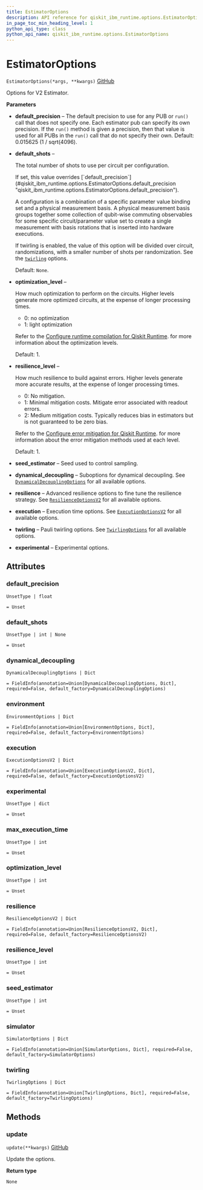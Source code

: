 ```yaml
---
title: EstimatorOptions
description: API reference for qiskit_ibm_runtime.options.EstimatorOptions
in_page_toc_min_heading_level: 1
python_api_type: class
python_api_name: qiskit_ibm_runtime.options.EstimatorOptions
---
```


# EstimatorOptions

<span id="qiskit_ibm_runtime.options.EstimatorOptions" />

`EstimatorOptions(*args, **kwargs)` [GitHub](https://github.com/Qiskit/qiskit-ibm-runtime/tree/stable/0.21/qiskit_ibm_runtime/options/estimator_options.py#L35-L125 "view source code")

Options for V2 Estimator.

**Parameters**

*   **default\_precision** – The default precision to use for any PUB or `run()` call that does not specify one. Each estimator pub can specify its own precision. If the `run()` method is given a precision, then that value is used for all PUBs in the `run()` call that do not specify their own. Default: 0.015625 (1 / sqrt(4096).

*   **default\_shots** –

    The total number of shots to use per circuit per configuration.

    <Admonition title="Note" type="note">
      If set, this value overrides [`default_precision`](#qiskit_ibm_runtime.options.EstimatorOptions.default_precision "qiskit_ibm_runtime.options.EstimatorOptions.default_precision").
    </Admonition>

    A configuration is a combination of a specific parameter value binding set and a physical measurement basis. A physical measurement basis groups together some collection of qubit-wise commuting observables for some specific circuit/parameter value set to create a single measurement with basis rotations that is inserted into hardware executions.

    If twirling is enabled, the value of this option will be divided over circuit, randomizations, with a smaller number of shots per randomization. See the [`twirling`](#qiskit_ibm_runtime.options.EstimatorOptions.twirling "qiskit_ibm_runtime.options.EstimatorOptions.twirling") options.

    Default: `None`.

*   **optimization\_level** –

    How much optimization to perform on the circuits. Higher levels generate more optimized circuits, at the expense of longer processing times.

    *   0: no optimization
    *   1: light optimization

    Refer to the [Configure runtime compilation for Qiskit Runtime](/run/configure-runtime-compilation). for more information about the optimization levels.

    Default: 1.

*   **resilience\_level** –

    How much resilience to build against errors. Higher levels generate more accurate results, at the expense of longer processing times.

    *   0: No mitigation.
    *   1: Minimal mitigation costs. Mitigate error associated with readout errors.
    *   2: Medium mitigation costs. Typically reduces bias in estimators but is not guaranteed to be zero bias.

    Refer to the [Configure error mitigation for Qiskit Runtime](/run/configure-error-mitigation). for more information about the error mitigation methods used at each level.

    Default: 1.

*   **seed\_estimator** – Seed used to control sampling.

*   **dynamical\_decoupling** – Suboptions for dynamical decoupling. See [`DynamicalDecouplingOptions`](qiskit_ibm_runtime.options.DynamicalDecouplingOptions "qiskit_ibm_runtime.options.DynamicalDecouplingOptions") for all available options.

*   **resilience** – Advanced resilience options to fine tune the resilience strategy. See [`ResilienceOptionsV2`](qiskit_ibm_runtime.options.ResilienceOptionsV2 "qiskit_ibm_runtime.options.ResilienceOptionsV2") for all available options.

*   **execution** – Execution time options. See [`ExecutionOptionsV2`](qiskit_ibm_runtime.options.ExecutionOptionsV2 "qiskit_ibm_runtime.options.ExecutionOptionsV2") for all available options.

*   **twirling** – Pauli twirling options. See [`TwirlingOptions`](qiskit_ibm_runtime.options.TwirlingOptions "qiskit_ibm_runtime.options.TwirlingOptions") for all available options.

*   **experimental** – Experimental options.

## Attributes

<span id="qiskit_ibm_runtime.options.EstimatorOptions.default_precision" />

### default\_precision

`UnsetType | float`

`= Unset`

<span id="qiskit_ibm_runtime.options.EstimatorOptions.default_shots" />

### default\_shots

`UnsetType | int | None`

`= Unset`

<span id="qiskit_ibm_runtime.options.EstimatorOptions.dynamical_decoupling" />

### dynamical\_decoupling

`DynamicalDecouplingOptions | Dict`

`= FieldInfo(annotation=Union[DynamicalDecouplingOptions, Dict], required=False, default_factory=DynamicalDecouplingOptions)`

<span id="qiskit_ibm_runtime.options.EstimatorOptions.environment" />

### environment

`EnvironmentOptions | Dict`

`= FieldInfo(annotation=Union[EnvironmentOptions, Dict], required=False, default_factory=EnvironmentOptions)`

<span id="qiskit_ibm_runtime.options.EstimatorOptions.execution" />

### execution

`ExecutionOptionsV2 | Dict`

`= FieldInfo(annotation=Union[ExecutionOptionsV2, Dict], required=False, default_factory=ExecutionOptionsV2)`

<span id="qiskit_ibm_runtime.options.EstimatorOptions.experimental" />

### experimental

`UnsetType | dict`

`= Unset`

<span id="qiskit_ibm_runtime.options.EstimatorOptions.max_execution_time" />

### max\_execution\_time

`UnsetType | int`

`= Unset`

<span id="qiskit_ibm_runtime.options.EstimatorOptions.optimization_level" />

### optimization\_level

`UnsetType | int`

`= Unset`

<span id="qiskit_ibm_runtime.options.EstimatorOptions.resilience" />

### resilience

`ResilienceOptionsV2 | Dict`

`= FieldInfo(annotation=Union[ResilienceOptionsV2, Dict], required=False, default_factory=ResilienceOptionsV2)`

<span id="qiskit_ibm_runtime.options.EstimatorOptions.resilience_level" />

### resilience\_level

`UnsetType | int`

`= Unset`

<span id="qiskit_ibm_runtime.options.EstimatorOptions.seed_estimator" />

### seed\_estimator

`UnsetType | int`

`= Unset`

<span id="qiskit_ibm_runtime.options.EstimatorOptions.simulator" />

### simulator

`SimulatorOptions | Dict`

`= FieldInfo(annotation=Union[SimulatorOptions, Dict], required=False, default_factory=SimulatorOptions)`

<span id="qiskit_ibm_runtime.options.EstimatorOptions.twirling" />

### twirling

`TwirlingOptions | Dict`

`= FieldInfo(annotation=Union[TwirlingOptions, Dict], required=False, default_factory=TwirlingOptions)`

## Methods

### update

<span id="qiskit_ibm_runtime.options.EstimatorOptions.update" />

`update(**kwargs)` [GitHub](https://github.com/Qiskit/qiskit-ibm-runtime/tree/stable/0.21/qiskit_ibm_runtime/options/options.py#L106-L111 "view source code")

Update the options.

**Return type**

`None`

